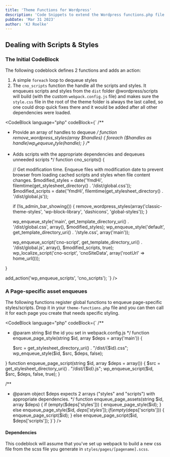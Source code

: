 ```yaml
---
title: 'Theme Functions for Wordpress'
description: 'Code Snippets to extend the Wordpress functions.php file'
pubDate: 'Mar 31 2023'
author: 'KJ Roelke'
---
```



## Dealing with Scripts & Styles

### The Initial CodeBlock

The following codeblock defines 2 functions and adds an action:

1. A simple `foreach` loop to dequeue styles
2. The `cno_scripts` function the handle all the scripts and styles. It enqueues scripts and styles from the `dist` folder @wordpress/scripts will build (with the custom `webpack.config.js` file) and makes sure the `style.css` file in the root of the theme folder is always the last called, so one could drop quick fixes there and it would be added after all other dependencies were loaded.

<CodeBlock language="php" codeBlock={`
/**
 * Provide an array of handles to dequeue 
 */
function remove_wordpress_styles(array $handles) {
    foreach ($handles as $handle) wp_dequeue_style($handle);
}
/**
 * Adds scripts with the appropriate dependencies and dequeues unneeded scripts
 */
function cno_scripts() {

    // Get modification time. Enqueue files with modification date to prevent browser from loading cached scripts and styles when file content changes.
    $modified_styles = date('YmdHi', filemtime(get_stylesheet_directory() . '/dist/global.css'));
    $modified_scripts = date('YmdHi', filemtime(get_stylesheet_directory() . '/dist/global.js'));

    if (!is_admin_bar_showing()) {
        remove_wordpress_styles(array('classic-theme-styles', 'wp-block-library', 'dashicons', 'global-styles'));
    }

    wp_enqueue_style('main', get_template_directory_uri() . '/dist/global.css', array(), $modified_styles);
    wp_enqueue_style('default', get_template_directory_uri() . '/style.css', array('main'));


    wp_enqueue_script('cno-script', get_template_directory_uri() . '/dist/global.js', array(), $modified_scripts, true);
    wp_localize_script('cno-script', 'cnoSiteData', array('rootUrl' => home_url()));

}

add_action('wp_enqueue_scripts', 'cno_scripts');
`} />

### A Page-specific asset enqueues

The following functions register global functions to enqueue page-specific styles/scripts. Drop it in your `theme-functions.php` file and you can then call it for each page you create that needs specific styling.

<CodeBlock
	language="php"
	codeBlock={`
/**
 * @param string $id the id you set in webpack.config.js
 */
function enqueue_page_style(string $id, array $deps = array('main')) {

    $src = get_stylesheet_directory_uri() . "/dist/{$id}.css";
    wp_enqueue_style($id, $src, $deps, false);

}
function enqueue_page_script(string $id, array $deps = array()) {
    $src = get_stylesheet_directory_uri() . "/dist/{$id}.js";
wp_enqueue_script($id, $src, $deps, false, true);
}

/\*\*

-   @param object $deps expects 2 arrays ("styles" and "scripts") with appropriate dependencies. 
 */
function enqueue_page_assets(string $id, array $deps) {
    if (empty($deps['styles'])) {
    enqueue_page_style($id);
    } else enqueue_page_style($id, $deps['styles']);
    if (empty($deps['scripts'])) {
    enqueue_page_script($id);
    } else enqueue_page_script($id, $deps['scripts']);
    }`}
    />

#### Dependencies

This codeblock will assume that you've set up webpack to build a new css file from the scss file you generate in `styles/pages/[pagename].scss`.
